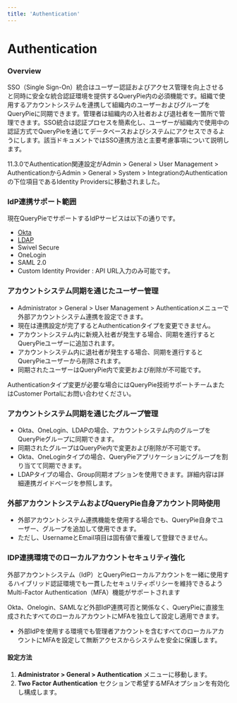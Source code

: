 ```yaml
---
title: 'Authentication'
---
```



# Authentication

### Overview

SSO（Single Sign-On）統合はユーザー認証およびアクセス管理を向上させると同時に安全な統合認証環境を提供するQueryPie内の必須機能です。組織で使用するアカウントシステムを連携して組織内のユーザーおよびグループをQueryPieに同期できます。管理者は組織内の入社者および退社者を一箇所で管理できます。SSO統合は認証プロセスを簡素化し、ユーザーが組織内で使用中の認証方式でQueryPieを通じてデータベースおよびシステムにアクセスできるようにします。該当ドキュメントではSSO連携方法と主要考慮事項について説明します。

<Callout type="info">
11.3.0でAuthentication関連設定がAdmin &gt; General &gt; User Management &gt; AuthenticationからAdmin &gt; General &gt; System &gt; IntegrationのAuthenticationの下位項目であるIdentity Providersに移動されました。
</Callout>


### IdP連携サポート範囲

現在QueryPieでサポートするIdPサービスは以下の通りです。

* [Okta](authentication/integrating-with-okta)
* [LDAP](authentication/integrating-with-ldap)
* Swivel Secure
* OneLogin
* SAML 2.0
* Custom Identity Provider : API URL入力のみ可能です。


### アカウントシステム同期を通じたユーザー管理

* Administrator &gt; General &gt; User Management &gt; Authenticationメニューで外部アカウントシステム連携を設定できます。
* 現在は連携設定が完了するとAuthenticationタイプを変更できません。
* アカウントシステム内に新規入社者が発生する場合、同期を進行するとQueryPieユーザーに追加されます。
* アカウントシステム内に退社者が発生する場合、同期を進行するとQueryPieユーザーから削除されます。
* 同期されたユーザーはQueryPie内で変更および削除が不可能です。

<Callout type="info">
Authenticationタイプ変更が必要な場合にはQueryPie技術サポートチームまたはCustomer Portalにお問い合わせください。
</Callout>


### アカウントシステム同期を通じたグループ管理

* Okta、OneLogin、LDAPの場合、アカウントシステム内のグループをQueryPieグループに同期できます。
* 同期されたグループはQueryPie内で変更および削除が不可能です。
* Okta、OneLoginタイプの場合、QueryPieアプリケーションにグループを割り当てて同期できます。
* LDAPタイプの場合、Group同期オプションを使用できます。詳細内容は詳細連携ガイドページを参照します。


### 外部アカウントシステムおよびQueryPie自身アカウント同時使用

* 外部アカウントシステム連携機能を使用する場合でも、QueryPie自身でユーザー、グループを追加して使用できます。
* ただし、UsernameとEmail項目は固有値で重複して登録できません。


### IDP連携環境でのローカルアカウントセキュリティ強化

外部アカウントシステム（IdP）とQueryPieローカルアカウントを一緒に使用するハイブリッド認証環境でも一貫したセキュリティポリシーを維持できるようMulti-Factor Authentication（MFA）機能がサポートされます

Okta、Onelogin、SAMLなど外部IdP連携可否と関係なく、QueryPieに直接生成されたすべてのローカルアカウントにMFAを独立して設定し適用できます。

* 外部IdPを使用する環境でも管理者アカウントを含むすべてのローカルアカウントにMFAを設定して無断アクセスからシステムを安全に保護します。

#### 設定方法

1.  **Administrator &gt; General &gt; Authentication** メニューに移動します。
2.  **Two Factor Authentication** セクションで希望するMFAオプションを有効化し構成します。
